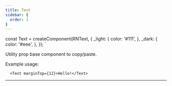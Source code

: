 ```yaml
---
title: Text
sidebar: {
  order: 1
}
---
```




const Text = createComponent(RNText, {
  _light: {
    color: '#111',
  },
  _dark: {
    color: '#eee',
  },
});
`

Utility prop base component to copy/paste.

Example usage:
```tsx
  <Text marginTop={12}>Hello!</Text>
```

---

<Code title="Text.tsx" code={component} lang="tsx" />
